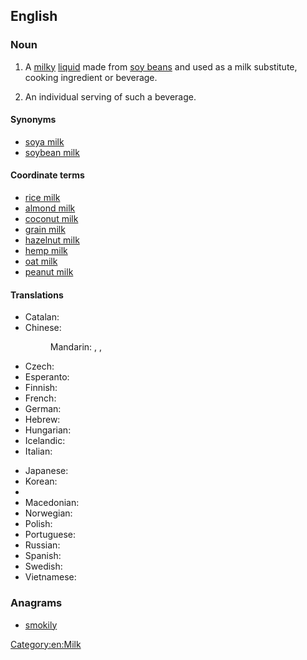 ==English==
{{wikipedia}}

===Noun===
{{en-noun|head=[[soy]] [[milk]]|~}}

# {{context|uncountable|lang=en}} A [[milky]] [[liquid]] made from [[soy bean]]s and used as a milk substitute, cooking ingredient or beverage.
# {{context|countable|informal|lang=en}} An individual serving of such a beverage.

====Synonyms====
* [[soya milk]]
* [[soybean milk]]

====Coordinate terms====
* [[rice milk]]
* [[almond milk]]
* [[coconut milk]]
* [[grain milk]]
* [[hazelnut milk]]
* [[hemp milk]]
* [[oat milk]]
* [[peanut milk]]

====Translations====
{{trans-top|a beverage made from soy beans}}
* Catalan: {{t|ca|llet de soia|f}}
* Chinese:
*: Mandarin: {{t|cmn|豆漿|sc=Hani}}, {{t+|cmn|豆浆|tr=dòujiāng|sc=Hani}}, {{t+|cmn|豆奶|tr=dòunǎi|sc=Hani}}
* Czech: {{t|cs|sojové mléko|n}}
* Esperanto: {{t|eo|sojlakto}}
* Finnish: {{t+|fi|soijamaito}}
* French: {{t+|fr|lait de soja|m}}
* German: {{t|de|Sojamilch|f}}
* Hebrew: {{t|he|חלב סויה|tr=khalav soya}}
* Hungarian: {{t+|hu|szójatej}}
* Icelandic: {{t|is|sojamjólk|f}}
* Italian: {{t|it|latte di soia|m}}
{{trans-mid}}
* Japanese: {{t+|ja|豆乳|tr=とうにゅう, tōnyū}}
* Korean: {{t+|ko|두유|sc=Kore}}
* {{trreq|lo}}
* Macedonian: {{t|mk|соино млеко|n|tr=sóino mléko}}
* Norwegian: {{t|no|soyamelk|m|f}}
* Polish: {{t+|pl|mleko sojowe|n}}
* Portuguese: {{t|pt|leite de soja|m}}
* Russian: {{t|ru|соевое молоко|n|tr=sójevoje molokó|sc=Cyrl}}
* Spanish: {{t|es|leche de soja|f}}
* Swedish: {{t+|sv|sojamjölk|c}}
* Vietnamese: {{t+|vi|sữa đậu nành}}
{{trans-bottom}}

===Anagrams===
* [[smokily#English|smokily]]

[[Category:en:Milk]]